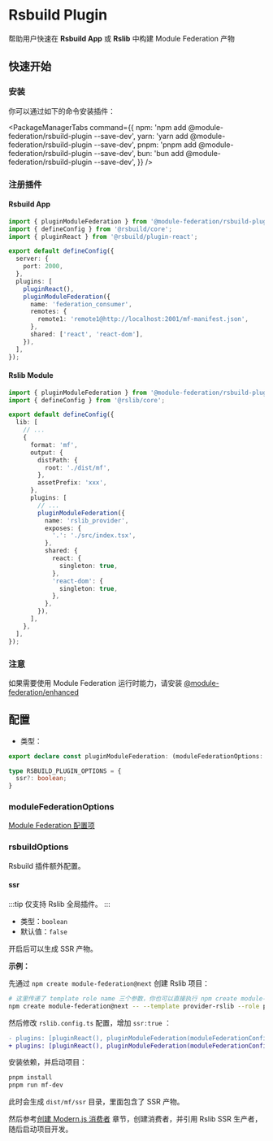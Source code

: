 # Rsbuild Plugin

帮助用户快速在 **Rsbuild App** 或 **Rslib** 中构建 Module Federation 产物

## 快速开始

### 安装

你可以通过如下的命令安装插件：


<PackageManagerTabs
  command={{
    npm: 'npm add @module-federation/rsbuild-plugin --save-dev',
    yarn: 'yarn add @module-federation/rsbuild-plugin --save-dev',
    pnpm: 'pnpm add @module-federation/rsbuild-plugin --save-dev',
    bun: 'bun add @module-federation/rsbuild-plugin --save-dev',
  }}
/>

### 注册插件
#### Rsbuild App
```ts title='rsbuild.config.ts'
import { pluginModuleFederation } from '@module-federation/rsbuild-plugin';
import { defineConfig } from '@rsbuild/core';
import { pluginReact } from '@rsbuild/plugin-react';

export default defineConfig({
  server: {
    port: 2000,
  },
  plugins: [
    pluginReact(),
    pluginModuleFederation({
      name: 'federation_consumer',
      remotes: {
        remote1: 'remote1@http://localhost:2001/mf-manifest.json',
      },
      shared: ['react', 'react-dom'],
    }),
  ],
});
```

#### Rslib Module
``` ts title='rslib.config.ts'
import { pluginModuleFederation } from '@module-federation/rsbuild-plugin';
import { defineConfig } from '@rslib/core';

export default defineConfig({
  lib: [
    // ...
    {
      format: 'mf',
      output: {
        distPath: {
          root: './dist/mf',
        },
        assetPrefix: 'xxx',
      },
      plugins: [
        // ...
        pluginModuleFederation({
          name: 'rslib_provider',
          exposes: {
            '.': './src/index.tsx',
          },
          shared: {
            react: {
              singleton: true,
            },
            'react-dom': {
              singleton: true,
            },
          },
        }),
      ],
    },
  ],
});
```

### 注意
如果需要使用 Module Federation 运行时能力，请安装 [@module-federation/enhanced](/zh/guide/basic/runtime.html)

## 配置

* 类型：

```ts
export declare const pluginModuleFederation: (moduleFederationOptions: ModuleFederationOptions, rsbuildOptions?: RSBUILD_PLUGIN_OPTIONS) => RsbuildPlugin;

type RSBUILD_PLUGIN_OPTIONS = {
  ssr?: boolean;
}
```

### moduleFederationOptions

[Module Federation 配置项](../../configure/index)

### rsbuildOptions

Rsbuild 插件额外配置。

#### ssr

:::tip
仅支持 Rslib 全局插件。
:::

* 类型：`boolean`
* 默认值：`false`


开启后可以生成 SSR 产物。

**示例：**

先通过 `npm create module-federation@next` 创建 Rslib 项目：

```bash
# 这里传递了 template role name 三个参数，你也可以直接执行 npm create module-federation@latest ，然后根据提示进行选择
npm create module-federation@next -- --template provider-rslib --role provider --name rslib_ssr_provider
```

然后修改 `rslib.config.ts` 配置，增加 `ssr:true` ：
```diff title='rslib.config.ts'
- plugins: [pluginReact(), pluginModuleFederation(moduleFederationConfig)],
+ plugins: [pluginReact(), pluginModuleFederation(moduleFederationConfig, { ssr: true })],
```

安装依赖，并启动项目：
```bash
pnpm install
pnpm run mf-dev
```
此时会生成 `dist/mf/ssr` 目录，里面包含了 SSR 产物。

然后参考[创建 Modern.js 消费者](../../practice/frameworks/modern/index) 章节，创建消费者，并引用 Rslib SSR 生产者，随后启动项目开发。

